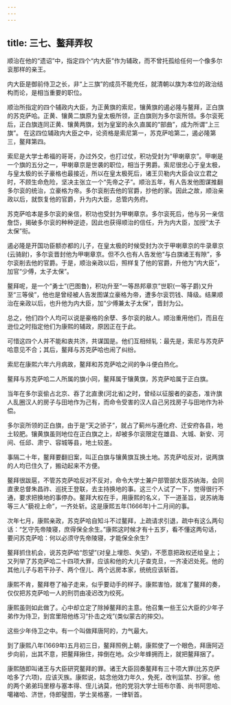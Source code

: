 ```yaml
---
---
---
```

title: 三七、鳌拜弄权
---



顺治在他的“遗诏”中，指定四个“内大臣”作为辅政，而不曾托孤给任何一个像多尔衮那样的亲王。

内大臣是御前侍卫之长，非“上三旗”的成员不能充任，就清朝以旗为本位的政治结构而论，是相当重要的职位。

顺治所指定的四个辅政内大臣，为正黄旗的索尼，镶黄旗的遏必隆与鳌拜，正白旗的苏克萨哈。正黄、镶黄二旗原为皇太极所领，正白旗则为多尔衮所领。多尔衮死后，正白旗连同正黄、镶黄两旗，划为皇室的永久直属的“部曲”，成为所谓“上三旗”。 在这四位辅政内大臣之中，论资格是索尼第一，苏克萨哈第二，遏必隆第三，鳌拜第四。

索尼是大学士希福的哥哥，办过外交，也打过仗，积功受封为“甲喇章京”。甲喇是一个旗的五分之一，甲喇章京是世袭的职位，相当于男爵。索尼很忠心于皇太极，与皇太极的长子豪格也最接近，所以在皇太极死后，诸王贝勒内大臣会议立君之时，不顾生命危险，坚决主张立一个“先帝之子”。顺治五年，有人告发他图谋推翻多尔衮的统治，立豪格为帝。多尔衮削去他的官爵，抄他的家。因此之故，顺治亲政以后，就恢复他的官爵，升为内大臣，总管内务府。

苏克萨哈本是多尔衮的亲信，积功也受封为甲喇章京。多尔衮死后，他与另一亲信詹岱，揭破多尔衮的种种逆迹，因此也获得顺治的信任，升为内大臣，加授“太子太保”衔。

遏必隆是开国功臣额亦都的儿子，在皇太极的时候受封为次于甲喇章京的牛录章京(云骑尉)，多尔衮晋封他为甲喇章京。但不久也有人告发他“与白旗诸王有隙”，多尔衮削去他的官爵。于是，顺治亲政以后，照样复了他的官爵，升他为“内大臣”，加官“少傅，太子太保”。

鳌拜呢，是一个“勇士”(巴图鲁)，积功升至“一等昂邦章京”世职(一等子爵)又升至“三等侯”，他也是曾经被人告发图谋立豪格为帝，遭多尔衮罚钱、降级。结果顺治在亲政以后，也升他为内大臣，加“少傅兼太子太保”，晋封为公。

总之，他们四个人均可以说是豪格的余孽、多尔衮的敌人。顺治重用他们，而且在逊位之时指定他们为康熙的辅政，原因正在于此。

可惜这四个人并不能和衷共济，共谋国是。他们互相倾轧：最先是，索尼与苏克萨哈意见不合；其后，鳌拜与苏克萨哈也闹了纠纷。

索尼在康熙六年六月病故，鳌拜和苏克萨哈之间的争斗便白热化。

鳌拜与苏克萨哈二人所属的旗小同，鳌拜属于镶黄旗，苏克萨哈属于正白旗。

当年在多尔衮偷占北京、吞了北直隶(河北省)之时，曾经以征服者的姿态，准许旗人乱圈汉人的房子与田地作为己有，而命令受害的汉人自己另找房子与田地作为补偿。

多尔衮所领的正白旗，由于是“天之骄子”，就占了蓟州与遵化府、迁安府各县，地土较肥。镶黄旗虽则地位在正白旗之上，却被多尔衮限定在雄县、大城、新安、河间、任邱、肃宁、容城等县，地土较差。

事隔二十年，鳌拜要翻旧案，叫正白旗与镶黄旗互换土地。苏克萨哈反对，说两旗的人均已住久了，搬动起来不方便。

鳌拜很跋扈，不管苏克萨哈反对不反对，命令大学士兼户部管部大臣苏纳海，会同直隶总督朱昌祚、巡抚王登联，去主持换地的事。这三个人试了一下，觉得很行不通，要求把换地的事停办。鳌拜大权在手，用康熙的名义，下一道圣旨，说苏纳海等三人“藐视上命”，一齐处斩。这是康熙五年(1666年)十二月间的事。

次年七月，康熙亲政，苏克萨哈自知斗不过鳌拜，上疏请求引退，疏中有这么两句话：“乞守先帝陵寝，庶得保全余生。”康熙这时候才有十五岁，看不懂这两句话，要问苏克萨哈：何以必须守先帝陵寝，才能保全余生?

鳌拜抓住机会，说苏克萨哈“怨望”(对皇上埋怨、失望)，不愿意把政权还给皇上；又列举了苏克萨哈二十四项大罪，应该和他的大儿子查克旦，一齐凌迟处死。他的其他儿子与若干孙子、两个侄儿、两个远房本家，统统应该斩首。

康熙不肯，鳌拜卷了袖子走来，似乎要动手的样子。康熙害怕，就准了鳌拜的奏，仅仅把苏克萨哈一人的刑罚由凌迟改为绞死。

康熙虽则如此做了。心中却立定了除掉鳌拜的主意。他召集一些王公大臣的少年子弟作为侍卫，到宫里陪他练习“扑击之戏”(类似蒙古的摔交)。

这些少年侍卫之中。有一个叫做拜唐阿的，力气最大。

到了康熙八年(1669年)五月初三日，鳌拜照例上朝，康熙使了一个眼色，拜唐阿迈步向前，出其不意，把鳌拜揪住，摔倒在地。众少年蜂拥而上，就把鳌拜捆了。

康熙随即叫诸王与大臣研究鳌拜的罪。诸王大臣回奏鳌拜有三十项大罪(比苏克萨哈多了六项)，应该灭族。康熙说，姑念他效力年久，免死，改判监禁、抄家。他的两个弟弟玛里穆与塞本得、侄儿讷莫，他的党羽大学士班布尔善、尚书阿思哈、噶褚哈、济世，侍郎璧图，学士吴格塞，一律斩首。